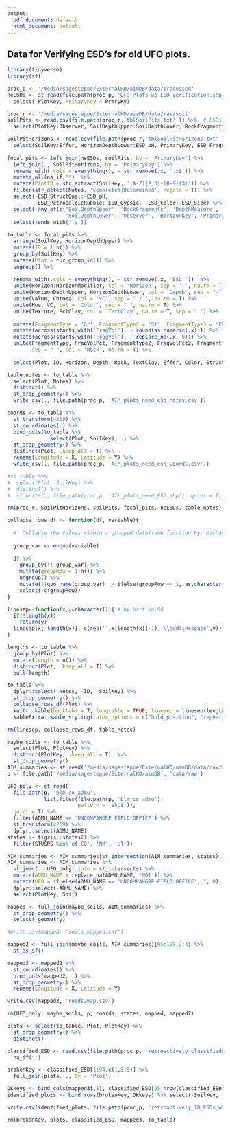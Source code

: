 ```yaml
---
output:
  pdf_document: default
  html_document: default
---
```

## Data for Verifying ESD's for old UFO plots. 

```r
library(tidyverse)
library(sf)
```

```r
proc_p <- '/media/sagesteppe/ExternalHD/aimDB/data/processed'
neESDs <- st_read(file.path(proc_p, 'UFO_Plots_wo_ESD_verification.shp'), quiet = T) %>% 
  select(-PlotKey, PrimaryKey = PrmryKy)

proc_r <- '/media/sagesteppe/ExternalHD/aimDB/data/raw/soil'
soilPits <- read.csv(file.path(proc_r,'tblSoilPits.txt' )) %>%  # ESDs cannot be in this table..
  select(PlotKey:Observer, SoilDepthUpper:SoilDepthLower, RockFragments, DepthMeasure, Notes, PrimaryKey)

SoilPitHorizons <- read.csv(file.path(proc_r,'tblSoilPitHorizons.txt' )) %>% 
  select(SoilKey:Effer, HorizonDepthLower:ESD_pH, PrimaryKey, ESD_FragVolPct2:ESD_FragmentType3)
  
focal_pits <- left_join(neESDs, soilPits, by = 'PrimaryKey') %>% 
  left_join(., SoilPitHorizons, by = 'PrimaryKey') %>% 
  rename_with(.cols = everything(), ~ str_remove(.x, '.x$')) %>% 
  mutate_all(na_if,"")  %>% 
  mutate(PlotID = str_extract(SoilKey, '[A-Z]{2,3}-[0-9]{3}')) %>% 
  filter(str_detect(Notes, 'Completed|Determined', negate = T)) %>% 
  select(-ESD_StructQual:-ESD_pH,
         -ESD_PetrocalcicRubble:-ESD_Gypsic, -ESD_Color:-ESD_Size) %>% 
  select(-any_of(c('SoilDepthUpper', 'RockFragments', 'DepthMeasure', 
                   'SoilDepthLower', 'Observer', 'HorizonKey', 'PrimaryKey'))) %>% 
  select(!ends_with('.y')) 
  
to_table <- focal_pits %>% 
  arrange(SoilKey, HorizonDepthUpper) %>% 
  mutate(ID = 1:n()) %>% 
  group_by(SoilKey) %>% 
  mutate(Plot = cur_group_id()) %>% 
  ungroup() %>% 
  
  rename_with(.cols = everything(), ~ str_remove(.x, 'ESD_'))  %>% 
  unite(Horizon:HorizonModifier, col = 'Horizon', sep = '-', na.rm = T) %>% 
  unite(HorizonDepthUpper, HorizonDepthLower, col = 'Depth', sep = "-") %>% 
  unite(Value, Chroma, col = 'VC', sep = " / ", na.rm = T) %>% 
  unite(Hue, VC, col = 'Color', sep = " ", na.rm = T) %>% 
  unite(Texture, PctClay, col = 'TextClay', na.rm = T, sep = " ") %>% 
  
  mutate(FragmentType = 'Gr', FragmentType2 = 'St', FragmentType3 = 'Cb') %>% 
  mutate(across(starts_with('FragVol'), ~ round(as.numeric(.x)))) %>% 
  mutate(across(starts_with('FragVol'), ~ replace_na(.x, 0))) %>% 
  unite(FragmentType, FragVolPct, FragmentType2, FragVolPct2, FragmentType3, FragVolPct3,
        sep = " ", col = 'Rock', na.rm = T) %>% 
  
  select(Plot, ID, Horizon, Depth, Rock, TextClay, Effer, Color, Structure, SoilKey, PlotKey, Notes)

table_notes <- to_table %>% 
  select(Plot, Notes) %>% 
  distinct() %>% 
  st_drop_geometry() %>% 
  write_csv(., file.path(proc_p, 'AIM_plots_need_esd_notes.csv'))

coords <- to_table %>% 
  st_transform(4269) %>% 
  st_coordinates(.) %>% 
  bind_cols(to_table %>% 
              select(Plot, SoilKey), .) %>% 
  st_drop_geometry() %>% 
  distinct(Plot, .keep_all = T) %>% 
  rename(Longitude = X, Latitude = Y) %>% 
  write_csv(., file.path(proc_p, 'AIM_plots_need_esd_Coords.csv'))

#to_table %>% 
#  select(Plot, SoilKey) %>% 
#  distinct() %>% 
#  st_write(., file.path(proc_p, 'AIM_plots_need_ESD.shp'), quiet = T)

rm(proc_r, SoilPitHorizons, soilPits, focal_pits, neESDs, table_notes)
```


```r

collapse_rows_df <- function(df, variable){
  
  #' Collapse the values within a grouped dataframe function by: Michael Harper
  
  group_var <- enquo(variable)
  
  df %>%
    group_by(!! group_var) %>%
    mutate(groupRow = 1:n()) %>%
    ungroup() %>%
    mutate(!!quo_name(group_var) := ifelse(groupRow == 1, as.character(!! group_var), "")) %>%
    select(-c(groupRow))
}

linesep<-function(x,y=character()){ # by bart on SO
  if(!length(x))
    return(y)
  linesep(x[-length(x)], c(rep('',x[length(x)]-1),'\\addlinespace',y))  
}

lengths <- to_table %>% 
  group_by(Plot) %>% 
  mutate(length = n()) %>% 
  distinct(Plot, .keep_all = T) %>% 
  pull(length)

to_table %>% 
  dplyr::select(-Notes, -ID, -SoilKey) %>% 
  st_drop_geometry() %>% 
  collapse_rows_df(Plot) %>% 
  knitr::kable(booktabs = T, longtable = TRUE, linesep = linesep(lengths)) %>% 
  kableExtra::kable_styling(latex_options = c("hold_position", "repeat_header")) 

rm(linesep, collapse_rows_df, table_notes)
```


```r

maybe_soils <- to_table %>% 
  select(Plot, PlotKey) %>% 
  distinct(PlotKey, .keep_all = T)  %>% 
  st_drop_geometry()
AIM_summaries <- st_read('/media/sagesteppe/ExternalHD/aimDB/data/raw/terrestrialPlots/TerrestrialPlotst.shp')
p <- file.path('/media/sagesteppe/ExternalHD/aimDB', 'data/raw')

UFO_poly <- st_read(
  file.path(p, 'blm_co_admu',
            list.files(file.path(p, 'blm_co_admu'), 
                       pattern = 'shp$')),
  quiet = T) %>% 
  filter(ADMU_NAME == 'UNCOMPAHGRE FIELD OFFICE') %>% 
  st_transform(4269) %>% 
  dplyr::select(ADMU_NAME)
states <- tigris::states() %>% 
  filter(STUSPS %in% c('CO', 'NM', 'UT'))

AIM_summaries <- AIM_summaries[st_intersection(AIM_summaries, states),] 
AIM_summaries <- AIM_summaries %>% 
  st_join(., UFO_poly, join = st_intersects) %>% 
  mutate(ADMU_NAME = replace_na(ADMU_NAME, 'NOT')) %>% 
  mutate(UFO = if_else(ADMU_NAME == 'UNCOMPAHGRE FIELD OFFICE', 1, 0), .before = PlotKey) %>% 
  dplyr::select(-ADMU_NAME) %>% 
  select(PlotKey, Soil)

mapped <- full_join(maybe_soils, AIM_summaries) %>% 
  st_drop_geometry() %>% 
  select(-geometry) 

#write.csv(mapped, 'soils_mapped.csv')

mapped2 <- full_join(maybe_soils, AIM_summaries)[95:109,2:4] %>% 
  st_as_sf()

mapped3 <- mapped2 %>% 
  st_coordinates() %>% 
  bind_cols(mapped2, .) %>% 
  st_drop_geometry() %>% 
  rename(Longitude = X, Latitude = Y)

write.csv(mapped3, 'reeds2map.csv')

rm(UFO_poly, maybe_soils, p, coords, states, mapped, mapped2)
```


```r

plots <- select(to_table, Plot, PlotKey) %>% 
  st_drop_geometry() %>% 
  distinct()

classified_ESD <- read.csv(file.path(proc_p, 'retroactively_classifiedESDs.csv')) %>% 
  na_if("")

brokenKey <- classified_ESD[1:94,c(1,3:5)] %>% 
  full_join(plots, ., by = 'Plot')

OKkeys <- bind_cols(mapped3[,1], classified_ESD[95:nrow(classified_ESD),])
identified_plots <- bind_rows(brokenKey, OKkeys) %>% select(-SoilKey, -Plot)

write.csv(identified_plots, file.path(proc_p, 'retroactively_ID_ESDs_wKey.csv'))

rm(brokenKey, plots, classified_ESD, mapped3, to_table)
```